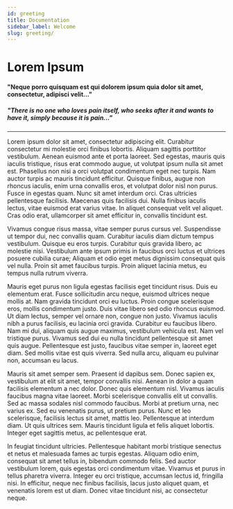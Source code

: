 ```yaml
---
id: greeting
title: Documentation
sidebar_label: Welcome
slug: greeting/
---
```


Lorem Ipsum
===========

#### "Neque porro quisquam est qui dolorem ipsum quia dolor sit amet, consectetur, adipisci velit..."

##### "There is no one who loves pain itself, who seeks after it and wants to have it, simply because it is pain..."

* * * * *

Lorem ipsum dolor sit amet, consectetur adipiscing elit. Curabitur consectetur mi molestie orci finibus lobortis. Aliquam sagittis porttitor vestibulum. Aenean euismod ante et porta laoreet. Sed egestas, mauris quis iaculis tristique, risus erat commodo augue, ut volutpat ipsum nulla sit amet est. Phasellus non nisi a orci volutpat condimentum eget nec turpis. Nam auctor turpis ac mauris tincidunt efficitur. Quisque finibus, augue non rhoncus iaculis, enim urna convallis eros, et volutpat dolor nisl non purus. Fusce in egestas quam. Nunc sit amet interdum orci. Cras ultricies pellentesque facilisis. Maecenas quis facilisis dui. Nulla finibus iaculis lectus, vitae euismod erat varius vitae. In aliquet consequat velit vel aliquet. Cras odio erat, ullamcorper sit amet efficitur in, convallis tincidunt est.

Vivamus congue risus massa, vitae semper purus cursus vel. Suspendisse ut tempor dui, nec convallis quam. Curabitur iaculis diam dictum tempus vestibulum. Quisque eu eros turpis. Curabitur quis gravida libero, ac molestie nisi. Vestibulum ante ipsum primis in faucibus orci luctus et ultrices posuere cubilia curae; Aliquam et odio eget metus dignissim consequat quis vel nulla. Proin sit amet faucibus turpis. Proin aliquet lacinia metus, eu tempus nulla rutrum viverra.

Mauris eget purus non ligula egestas facilisis eget tincidunt risus. Duis eu elementum erat. Fusce sollicitudin arcu neque, euismod ultrices neque mollis at. Nam gravida tincidunt orci eu luctus. Proin congue scelerisque eros, mollis condimentum justo. Duis vitae libero sed odio rhoncus euismod. Ut diam lectus, semper vel ornare non, congue non justo. Vivamus iaculis nibh a purus facilisis, eu lacinia orci gravida. Curabitur eu faucibus libero. Nam mi dui, aliquam quis augue maximus, vestibulum vehicula est. Nam vel tristique purus. Vivamus sed dui eu nulla tincidunt pellentesque sit amet quis augue. Pellentesque est justo, faucibus vitae semper in, laoreet eget diam. Sed mollis vitae est quis viverra. Sed nulla arcu, aliquam eu pulvinar non, accumsan eu lacus.

Mauris sit amet semper sem. Praesent id dapibus sem. Donec sapien ex, vestibulum at elit sit amet, tempor convallis nisi. Aenean in dolor a quam facilisis elementum a nec dolor. Donec quis elementum nisl. Vivamus iaculis faucibus magna vitae laoreet. Morbi scelerisque convallis elit ut convallis. Sed ac massa sodales nisl commodo faucibus. Morbi at pretium urna, nec varius ex. Sed eu venenatis purus, ut pretium purus. Nunc et leo scelerisque, facilisis lectus sit amet, mattis leo. Pellentesque at interdum diam. Ut quis ultrices sem. Mauris tincidunt ligula et felis aliquet lobortis. Integer eget sagittis metus, ac pellentesque erat.

In feugiat tincidunt ultricies. Pellentesque habitant morbi tristique senectus et netus et malesuada fames ac turpis egestas. Aliquam odio enim, consequat sit amet tellus in, bibendum commodo felis. Sed auctor vestibulum lorem, quis egestas orci condimentum vitae. Vivamus et purus in tellus pharetra viverra. Integer eu orci tristique, accumsan lectus id, fringilla nisi. In efficitur, neque nec finibus facilisis, lacus justo aliquet quam, et venenatis lorem est ut diam. Donec vitae tincidunt nisi, ac consectetur neque.
